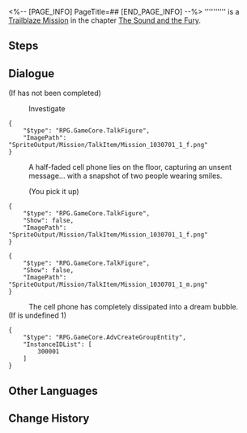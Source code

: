 <%-- [PAGE_INFO]
PageTitle=##
[END_PAGE_INFO] --%>
{{Stub|Dialogue.}}
{{Mission Infobox
|id            = 1030703
|title         = 
|image         = <!--Mission .png-->
|type          = Trailblaze
|event_name    = 
|chapter       = The Sound and the Fury
|requirements  = [[Trailblaze Mission]] ''[[Should One Awaken at Midnight]]'' completed
|summary       = <!--official mission summary from Fate's Atlas-->
|characters    = Trailblazer
|startLocation = [[Penacony]] - [[The Reverie (Dreamscape)]]
|world         = Penacony
|area          = The Reverie (Dreamscape)
|prev          = Should One Awaken at Midnight
|next          = 
|rewards       = 
}}
'''''''''' is a [[Trailblaze Mission]] in the chapter [[The Sound and the Fury]].

==Steps==


<!--
==Gameplay Notes==

--><!--
==Trial Character==

-->
==Dialogue==
{{Stub Dialogue}}
;(If {{Mission|A Walk Among the Tombstones|showChapter=0}} has not been completed)

:{{DIcon|Loupe}} Investigate
<pre>{
	"$type": "RPG.GameCore.TalkFigure",
	"ImagePath": "SpriteOutput/Mission/TalkItem/Mission_1030701_1_f.png"
}</pre>
:A half-faded cell phone lies on the floor, capturing an unsent message... with a snapshot of two people wearing smiles.
:{{DIcon|Arrow}} (You pick it up)
<pre>{
	"$type": "RPG.GameCore.TalkFigure",
	"Show": false,
	"ImagePath": "SpriteOutput/Mission/TalkItem/Mission_1030701_1_f.png"
}</pre>
<pre>{
	"$type": "RPG.GameCore.TalkFigure",
	"Show": false,
	"ImagePath": "SpriteOutput/Mission/TalkItem/Mission_1030701_1_m.png"
}</pre>
:The cell phone has completely dissipated into a dream bubble.
;(If {{F|FSV_Mission_1030402}} is undefined 1)
<pre>{
	"$type": "RPG.GameCore.AdvCreateGroupEntity",
	"InstanceIDList": [
		300001
	]
}</pre>
{{Dialogue End}}

==Other Languages==
{{Other Languages
|en   = 
|zhs  = 
|zht  = 
|ja   = 
|ko   = 
|es   = 
|fr   = 
|ru   = 
|th   = 
|vi   = 
|de   = 
|id   = 
|pt   = 
}}

==Change History==
{{Change History|2.0}}
